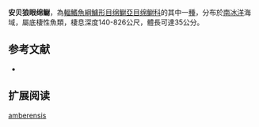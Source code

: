 {{Speciesbox
| name = 安贝狼眼绵鳚
| image = Ophthalmolycus amberensis.jpg
| status = NE
| status_system = IUCN3.1
| genus = Ophthalmolycus
| species = amberensis
| authority = Tomo, Marschoff & Torno, 1977
| synonyms = 
}}

'''安贝狼眼绵鳚'''，為[[輻鰭魚綱|輻鰭魚綱]][[鱸形目|鱸形目]][[绵鳚亞目|绵鳚亞目]][[绵鳚科|绵鳚科]]的其中一[[種|種]]，分布於[[南冰洋|南冰洋]]海域，屬底棲性魚類，棲息深度140-826公尺，體長可達35公分。

==参考文献==
*{{FishBase_species|genus=Ophthalmolycus|species=amberensis|year=2012|month=3}}

== 扩展阅读 ==
{{refbegin}}
{{wikispecies-inline|Ophthalmolycus amberensis|安贝狼眼绵鳚}}
{{refend}}
{{Taxonbar|from=Q778753}}

[[Category:狼眼绵鳚属|amberensis]]


{{鱸形目小作品}}